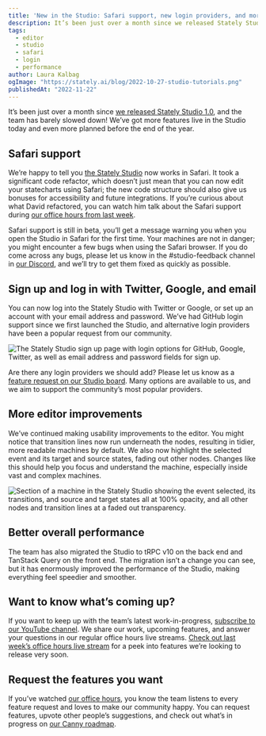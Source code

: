 ```yaml
---
title: 'New in the Studio: Safari support, new login providers, and more!'
description: It’s been just over a month since we released Stately Studio 1.0, and the team has barely slowed down! We’ve got more features live in the Studio today and even more planned before the end of the year.
tags:
  - editor
  - studio
  - safari
  - login
  - performance
author: Laura Kalbag
ogImage: "https://stately.ai/blog/2022-10-27-studio-tutorials.png"
publishedAt: "2022-11-22"
---
```


It’s been just over a month since [we released Stately Studio 1.0](/blog/stately-studio-1-0/), and the team has barely slowed down! We’ve got more features live in the Studio today and even more planned before the end of the year.

## Safari support

We’re happy to tell you [the Stately Studio](https://stately.ai/studio) now works in Safari. It took a significant code refactor, which doesn’t just mean that you can now edit your statecharts using Safari; the new code structure should also give us bonuses for accessibility and future integrations. If you’re curious about what David refactored, you can watch him talk about the Safari support during [our office hours from last week](https://youtu.be/JBckQTgeD9g?t=2153).

Safari support is still in beta, you’ll get a message warning you when you open the Studio in Safari for the first time. Your machines are not in danger; you might encounter a few bugs when using the Safari browser. If you do come across any bugs, please let us know in the #studio-feedback channel in [our Discord](https://discord.gg/xstate), and we’ll try to get them fixed as quickly as possible.

## Sign up and log in with Twitter, Google, and email

You can now log into the Stately Studio with Twitter or Google, or set up an account with your email address and password. We’ve had GitHub login support since we first launched the Studio, and alternative login providers have been a popular request from our community.

![The Stately Studio sign up page with login options for GitHub, Google, Twitter, as well as email address and password fields for sign up.](2022-11-22-studio-update-login-providers.png)

Are there any login providers we should add? Please let us know as a [feature request on our Studio board](https://statelyai.canny.io/studio). Many options are available to us, and we aim to support the community’s most popular providers.

## More editor improvements

We’ve continued making usability improvements to the editor. You might notice that transition lines now run underneath the nodes, resulting in tidier, more readable machines by default. We also now highlight the selected event and its target and source states, fading out other nodes. Changes like this should help you focus and understand the machine, especially inside vast and complex machines.

![Section of a machine in the Stately Studio showing the event selected, its transitions, and source and target states all at 100% opacity, and all other nodes and transition lines at a faded out transparency.](2022-11-22-studio-update-highlighted-selected-event.png)

## Better overall performance

The team has also migrated the Studio to tRPC v10 on the back end and TanStack Query on the front end. The migration isn’t a change you can see, but it has enormously improved the performance of the Studio, making everything feel speedier and smoother.

## Want to know what’s coming up?

If you want to keep up with the team’s latest work-in-progress, [subscribe to our YouTube channel](https://youtube.com/statelyai). We share our work, upcoming features, and answer your questions in our regular office hours live streams. [Check out last week’s office hours live stream](https://www.youtube.com/watch?v=JBckQTgeD9g) for a peek into features we’re looking to release very soon.

## Request the features you want

If you’ve watched [our office hours](https://www.youtube.com/watch?v=JBckQTgeD9g&list=PLvWgkXBB3dd6PXbSoctwDXjWX-AQrxhds), you know the team listens to every feature request and loves to make our community happy. You can request features, upvote other people’s suggestions, and check out what’s in progress on [our Canny roadmap](https://statelyai.canny.io).